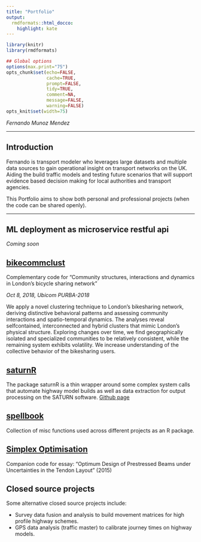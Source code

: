 ```yaml
---
title: "Portfolio"
output:
  rmdformats::html_docco:
    highlight: kate
---
```



```r
library(knitr)
library(rmdformats)

## Global options
options(max.print="75")
opts_chunk$set(echo=FALSE,
               cache=TRUE,
               prompt=FALSE,
               tidy=TRUE,
               comment=NA,
               message=FALSE,
               warning=FALSE)
opts_knit$set(width=75)
```

_Fernando Munoz Mendez_

***



<style>
div.blue { background-color:#e6f0ff; border-radius: 5px; padding: 20px;}
</style>
<div class = "blue">

## Introduction

Fernando is transport modeler who leverages large datasets and multiple data sources to gain operational insight on transport networks on the UK. Aiding the build traffic models and testing future scenarios that will support evidence based decision making for local authorities and transport agencies. 

This Portfolio aims to show both personal and professional projects (when the code can be shared openly).

</div>



*** 

## ML deployment as microservice restful api
_Coming soon_


## [bikecommclust](https://github.com/konstantinklemmer/bikecommclust)
Complementary code for "Community structures, interactions and dynamics in London's bicycle sharing network"

_Oct 8, 2018, Ubicom PURBA-2018_

We apply a novel clustering technique to London’s bikesharing network, deriving distinctive behavioral patterns and assessing community interactions and spatio-temporal dynamics. The analyses reveal selfcontained, interconnected and hybrid clusters that mimic London’s physical structure. Exploring changes over time, we find geographically isolated and specialized communities to be relatively consistent, while the remaining system exhibits volatility. We increase understanding of the collective behavior of the bikesharing users.

## [saturnR](https://r-aecom.github.io/saturnR/)
The package saturnR is a thin wrapper around some complex system calls that automate highway model builds as well as data extraction for output processing on the SATURN software.
[Github page](https://r-aecom.github.io/saturnR/)

## [spellbook](https://github.com/fermm92/spellbook-fmm)
Collection of misc functions used across different projects as an R package.


## [Simplex Optimisation](https://github.com/fermm92/simplex-prestressed-beam)
Companion code for essay: "Optimum Design of Prestressed Beams under Uncertainties in the Tendon Layout" (2015)


## Closed source projects
Some alternative closed source projects include:

* Survey data fusion and analysis to build movement matrices for high profile highway schemes.
* GPS data analysis (traffic master) to calibrate journey times on highway models.